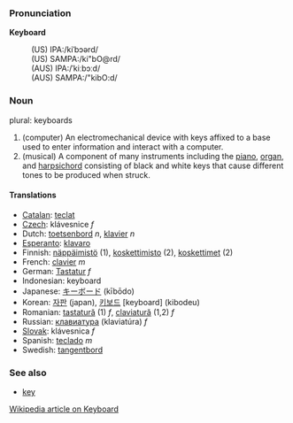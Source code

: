 ===Pronunciation===

'''Keyboard'''
:(US) IPA:/kiˈbɔərd/
:(US) SAMPA:/ki"bO@rd/
:(AUS) IPA:/ˈkiːbɔːd/
:(AUS) SAMPA:/"kibO:d/

===Noun===

plural: keyboards

# (computer) An electromechanical device with keys affixed to a base used to enter information and interact with a computer.
# (musical) A component of many instruments including the [[piano]], [[organ]], and [[harpsichord]] consisting of black and white keys that cause different tones to be produced when struck.

====Translations====
*[[Catalan]]: [[teclat]] 
*[[Czech]]:  klávesnice  ''f''
*Dutch: [[toetsenbord]] ''n'', [[klavier]] ''n''
*[[Esperanto]]: [[klavaro]]
*Finnish: [[näppäimistö]] (1), [[koskettimisto]] (2), [[koskettimet]] (2)
*French: [[clavier]] ''m''
*German: [[Tastatur]] ''f''
*Indonesian: keyboard
*Japanese: [[キーボード]] (kībōdo)
*Korean: [[자판]] (japan), [[키보드]] [keyboard] (kibodeu)
*Romanian: [[tastatură]] (1) ''f'', [[claviatură]] (1,2) ''f''
*Russian: [[клавиатура]] (klaviat&uacute;ra) ''f''
*[[Slovak]]: klávesnica  ''f''
*Spanish: [[teclado]] ''m''
*Swedish: [[tangentbord]]

===See also===
*[[key]]
[http://en.wikipedia.org/wiki/Keyboard Wikipedia article on Keyboard]